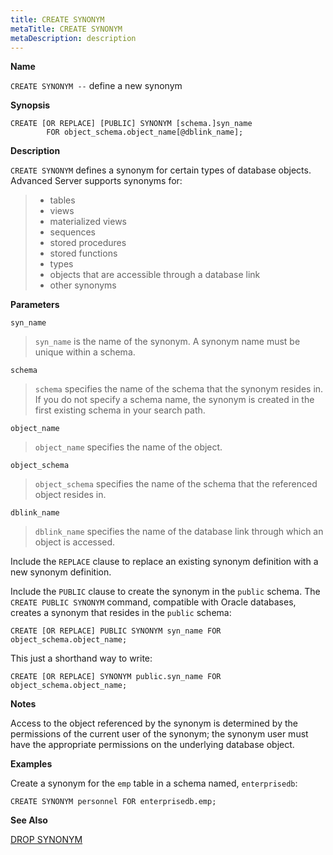 ```yaml
---
title: CREATE SYNONYM
metaTitle: CREATE SYNONYM
metaDescription: description
---
```


**Name**

`CREATE SYNONYM --` define a new synonym

**Synopsis**

``` text
CREATE [OR REPLACE] [PUBLIC] SYNONYM [schema.]syn_name
        FOR object_schema.object_name[@dblink_name];
```

**Description**

`CREATE SYNONYM` defines a synonym for certain types of database
objects. Advanced Server supports synonyms for:

>   - tables
>   - views
>   - materialized views
>   - sequences
>   - stored procedures
>   - stored functions
>   - types
>   - objects that are accessible through a database link
>   - other synonyms

**Parameters**

`syn_name`

> `syn_name` is the name of the synonym. A synonym name must be unique
> within a schema.

`schema`

> `schema` specifies the name of the schema that the synonym resides in.
> If you do not specify a schema name, the synonym is created in the
> first existing schema in your search path.

`object_name`

> `object_name` specifies the name of the object.

`object_schema`

> `object_schema` specifies the name of the schema that the referenced
> object resides in.

`dblink_name`

> `dblink_name` specifies the name of the database link through which an
> object is accessed.

Include the `REPLACE` clause to replace an existing synonym definition
with a new synonym definition.

Include the `PUBLIC` clause to create the synonym in the `public`
schema. The `CREATE PUBLIC SYNONYM` command, compatible with Oracle
databases, creates a synonym that resides in the `public` schema:

``` text
CREATE [OR REPLACE] PUBLIC SYNONYM syn_name FOR object_schema.object_name;
```

This just a shorthand way to write:

``` text
CREATE [OR REPLACE] SYNONYM public.syn_name FOR object_schema.object_name;
```

**Notes**

Access to the object referenced by the synonym is determined by the
permissions of the current user of the synonym; the synonym user must
have the appropriate permissions on the underlying database object.

**Examples**

Create a synonym for the `emp` table in a schema named, `enterprisedb`:

``` text
CREATE SYNONYM personnel FOR enterprisedb.emp;
```

**See Also**

[DROP SYNONYM](drop_synonym)
